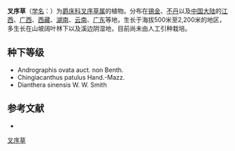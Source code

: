 {{Speciesbox
| name = 叉序草
| status = 
| status_system = 
| image =
| genus = Isoglossa
| species = collina
| authority = (T. Anders.) B. Hansen
}}

'''叉序草'''（[[学名|学名]]：{{lang|la|''Isoglossa collina''}}）为[[爵床科|爵床科]][[叉序草属|叉序草属]]的植物。分布在[[锡金|锡金]]、[[不丹|不丹]]以及[[中国大陆|中国大陆]]的[[江西|江西]]、[[广西|广西]]、[[西藏|西藏]]、[[湖南|湖南]]、[[云南|云南]]、[[广东|广东]]等地，生长于海拔500米至2,200米的地区，多生长在山坡阔叶林下以及溪边阴湿地，目前尚未由人工引种栽培。

== 种下等级 ==
* Andrographis ovata auct. non Benth.
* Chingiacanthus patulus Hand.-Mazz.
* Dianthera sinensis W. W. Smith

== 参考文献 ==
<div class="references-small">
* {{cite web| url =http://www.bioinfo.cn/db05/KmzwSpecies.php?action=view&id=206| title =叉序草| work =《中国高等植物数据库全库》| publisher =中国科学院微生物研究所| author =昆明植物研究所| accessdate =2009-02-21| deadurl =yes| archiveurl =https://web.archive.org/web/20160305040537/http://www.bioinfo.cn/db05/KmzwSpecies.php?action=view&id=206| archivedate =2016-03-05}}
</div>
{{Taxonbar|from=Q10911587}}

[[Category:叉序草属|叉序草]]


{{植物小作品}}